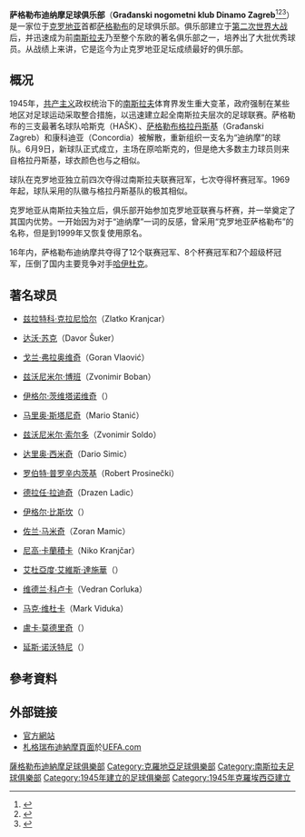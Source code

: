 {{noteTA
|T=zh-hans:萨格勒布迪纳摩足球俱乐部;zh-hk:薩格勒布戴拿模足球會;zh-sg:萨格勒布发电机足球俱乐部;zh-tw:札格瑞布迪納摩足球俱樂部;
|1=zh-hans:萨格勒布迪纳摩;zh-hk:薩格勒布戴拿模;zh-sg:萨格勒布发电机;zh-tw:札格瑞布迪納摩;
|G1=足球
}}
{{Football club infobox
| clubname   = 薩格勒布戴拿模
| fullname   = Nogometni Klub Dinamo Zagreb
| image      = [[File:Dinamo_Zagreb_Logo.gif|180px]]
| nickname   = Modri（蓝军）
| founded    = 1945年6月9日<ref>{{cite web|title=GNK Dinamo Zagreb - Povijest|url=http://gnkdinamo.hr/hr/povijest.html|accessdate=2013-08-28|archiveurl=https://web.archive.org/web/20130809100412/http://gnkdinamo.hr/hr/povijest.html|archivedate=2013-08-09|deadurl=yes}}</ref><ref>{{Cite web|title=Slobodna Dalmacija - Split: Škole se popravljaju za početak nastave|url=https://slobodnadalmacija.hr/split/split-skole-se-popravljaju-za-pocetak-nastave-64492|access-date=2022-05-25|date=2009-08-23|work=slobodnadalmacija.hr|language=hr}}</ref><ref>[http://drugacije.hr/sport/45-nogomet/276-koliko-je-dinamu-zaista-godina]{{dead link|date=2018年4月|bot=InternetArchiveBot|fix-attempted=yes}}</ref><ref>{{Cite web|title=Slavic Rivals: A Brief History|url=https://sites.duke.edu/wcwp/2013/11/18/slavic-rivals-a-brief-history/|access-date=2022-05-25|date=2013-11-19|last=Oliveri|first=Lauren|work=Soccer Politics / The Politics of Football|language=en-US}}</ref>
| city       = [[薩格勒布|薩格勒布]]
| ground     = {{tsl|en|Maksimir Stadium|马科西米尔体育场}}
| capacity   = 35,123
| chairman   = [[Mirko_Barišić|Mirko Barišić]]
| manager    = [[Damir_Krznar|Damir Krznar]]
| league     = [[克羅地亞足球甲級聯賽|克羅地亞足球甲級聯賽]]
| season     = 2021–22
| position   = 克羅甲，第 1 位
| website    = http://www.gnkdinamo.hr
| pattern_la1 = 
| pattern_b1 = _dzagreb2021h
| pattern_ra1 = 
| pattern_sh1 = _ipswich2021h
| pattern_so1 = _3_stripes_white
| leftarm1 = 0000ff
| body1 = 0000ff
| rightarm1 = 0000ff
| shorts1 = 0000ff
| socks1 = 0000ff
| pattern_la2 = _adidascondivo20bwb
| pattern_b2 = _adidascondivo20bwb
| pattern_ra2 = _adidascondivo20bwb
| pattern_sh2 = _adidascondivo20bwb
| pattern_so2 = _adidas20ebsb
| leftarm2 = CCE6FF
| body2 = FFFFFF
| rightarm2 = CCE6FF
| shorts2 = CCE6FF
| socks2 = CCE6FF
| pattern_la3 = 
| pattern_b3 = _gnkdz2021t
| pattern_ra3 = 
| pattern_sh3 = _gnkdz2021t
| pattern_so3 = _color_3_stripes_gold
| leftarm3 = 1e243d
| body3 = 1e243d
| rightarm3 = 1e243d
| shorts3 = 1e243d
| socks3 = 1e243d
}}

'''萨格勒布迪纳摩足球俱乐部'''（'''Građanski nogometni klub Dinamo Zagreb'''<ref>{{cite web|url=http://www.zgsport.hr/report_1.php?sport_id=31|title=Članovi sportskog savez grada Zagreba|trans_title=Members of the Sports Association of Zagreb|publisher=Sportski savez Grada Zagreba|language=hr|accessdate=2014-11-12|deadurl=yes|archiveurl=https://web.archive.org/web/20141218130617/http://www.zgsport.hr/report_1.php?sport_id=31|archivedate=2014-12-18}}</ref><ref>{{cite news|url=http://www.zgportal.com/aktualno/vijesti/arhiva/2011/nk-dinamo-ponovo-promijenio-ime/|title=NK Dinamo ponovo promijenio ime|trans_title=NK Dinamo changed its name again|publisher=ZGportal Zagreb|language=hr|date=2011-04-13|accessdate=2014-11-12}}</ref><ref>{{cite news|url=http://metro-portal.hr/dinamo-od-danas-ima-novo-ime-gradjanski-nogometni-klub-dinamo/57651/|title=Dinamo od danas ima novo ime - Građanski nogometni klub Dinamo|trans_title=Dinamo from today has a new name - Citizens' Football Club Dinamo|publisher=Metro Portal|language=hr|date=2011-04-12|accessdate=2014-11-12}}</ref>）是一家位于[[克罗地亚|克罗地亚]]首都[[萨格勒布|萨格勒布]]的足球俱乐部。俱乐部建立于[[第二次世界大战|第二次世界大战]]后，并迅速成为前[[南斯拉夫|南斯拉夫]]乃至整个东欧的著名俱乐部之一，培养出了大批优秀球员。从战绩上来讲，它是迄今为止克罗地亚足坛成绩最好的俱乐部。

== 概况 ==

1945年，[[共产主义|共产主义]]政权统治下的[[南斯拉夫|南斯拉夫]]体育界发生重大变革，政府强制在某些地区对足球运动采取整合措施，以迅速建立起全南斯拉夫层次的足球联赛。萨格勒布的三支最著名球队哈斯克（HAŠK）、[[萨格勒布格拉丹斯基|萨格勒布格拉丹斯基]]（Građanski Zagreb）和康科迪亚（Concordia）被解散，重新组织一支名为“迪纳摩”的球队。6月9日，新球队正式成立，主场在原哈斯克的{{tsl|en|Maksimir Stadium|马科西米尔体育场}}，但是绝大多数主力球员则来自格拉丹斯基，球衣颜色也与之相似。

球队在克罗地亚独立前四次夺得过南斯拉夫联赛冠军，七次夺得杯赛冠军。1969年起，球队采用的队徽与格拉丹斯基队的极其相似。

克罗地亚从南斯拉夫独立后，俱乐部开始参加克罗地亚联赛与杯赛，并一举奠定了其国内优势。一开始因为对于“迪纳摩”一词的反感，曾采用“克罗地亚萨格勒布”的名称，但是到1999年又恢复使用原名。

16年内，萨格勒布迪纳摩共夺得了12个联赛冠军、8个杯赛冠军和7个超级杯冠军，压倒了国内主要竞争对手[[哈伊杜克|哈伊杜克]]。

== 著名球员 ==
* {{flagicon|Croatia}} [[兹拉特科·克拉尼恰尔|兹拉特科·克拉尼恰尔]]（Zlatko Kranjcar）
* {{flagicon|Croatia}} [[达沃·苏克|达沃·苏克]]（Davor Šuker）
* {{flagicon|Croatia}} [[戈兰·弗拉奥维奇|戈兰·弗拉奥维奇]]（Goran Vlaović）
* {{flagicon|Croatia}} [[兹沃尼米尔·博班|兹沃尼米尔·博班]]（Zvonimir Boban）
* {{flagicon|Croatia}} [[伊格尔·茨维塔诺维奇|伊格尔·茨维塔诺维奇]]（{{lang|en|Igor Cvitanovic}}）
* {{flagicon|Croatia}} [[马里奥·斯塔尼奇|马里奥·斯塔尼奇]]（Mario Stanić）
* {{flagicon|Croatia}} [[兹沃尼米尔·索尔多|兹沃尼米尔·索尔多]]（Zvonimir Soldo）
* {{flagicon|Croatia}} [[达里奥·西米奇|达里奥·西米奇]]（Dario Simic）
* {{flagicon|Croatia}} [[罗伯特·普罗辛内茨基|罗伯特·普罗辛内茨基]]（Robert Prosinečki）
* {{flagicon|Croatia}} [[德拉任·拉迪奇|德拉任·拉迪奇]]（Drazen Ladic）
* {{flagicon|Croatia}} [[伊格尔·比斯坎|伊格尔·比斯坎]]（{{lang|en|Igor Biscan}}）
* {{flagicon|Croatia}} [[佐兰·马米奇|佐兰·马米奇]]（Zoran Mamic）
* {{flagicon|Croatia}} [[尼高·卡蘭積卡|尼高·卡蘭積卡]]（Niko Kranjčar）
* {{flagicon|Croatia}} [[艾杜亞度·艾維斯·達施華|艾杜亞度·艾維斯·達施華]]（{{lang|en|Eduardo da Silva}}）
* {{flagicon|Croatia}} [[韦德兰·乔尔卢卡|维德兰·科卢卡]]（Vedran Corluka）
* {{flagicon|Australia}} {{flagicon|Croatia}} [[马克·维杜卡|马克·维杜卡]]（Mark Viduka）
* {{flagicon|Croatia}} [[盧卡·莫德里奇|盧卡·莫德里奇]]（{{lang|en|Luka Modric}}）
* {{flagicon|Germany}} [[延斯·诺沃特尼|延斯·诺沃特尼]]（{{lang|en|Jens Nowotny}}）

==參考資料==
{{reflist|2}}

== 外部链接 ==
{{Commons category|NK Dinamo Zagreb}}
*[http://www.gnkdinamo.hr/EN 官方網站] {{en icon}} {{hr icon}}
*[http://www.uefa.com/teamsandplayers/teams/club=50164/profile/index.html 札格瑞布迪納摩頁面]於[[UEFA.com|UEFA.com]]

{{克羅地亞甲組足球聯賽}}
{{歐洲足球會協會創會會員}}
{{Authority control}}

{{DEFAULTSORT:Dinamo Zagreb}}
[[Category:薩格勒布迪納摩足球俱樂部|]]
[[Category:克羅地亞足球俱樂部|Category:克羅地亞足球俱樂部]]
[[Category:南斯拉夫足球俱樂部|Category:南斯拉夫足球俱樂部]]
[[Category:1945年建立的足球俱樂部|Category:1945年建立的足球俱樂部]]
[[Category:1945年克羅埃西亞建立|Category:1945年克羅埃西亞建立]]